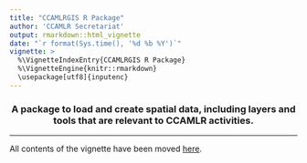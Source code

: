 ---
title: "CCAMLRGIS R Package"
author: 'CCAMLR Secretariat'
output: rmarkdown::html_vignette
date: "`r format(Sys.time(), '%d %b %Y')`"
vignette: >
  %\VignetteIndexEntry{CCAMLRGIS R Package}
  %\VignetteEngine{knitr::rmarkdown}
  \usepackage[utf8]{inputenc}
---

<center>
### A package to load and create spatial data, including layers and tools that are relevant to CCAMLR activities.
</center>
___

[here]:https://github.com/ccamlr/CCAMLRGIS#table-of-contents

All contents of the vignette have been moved [here].